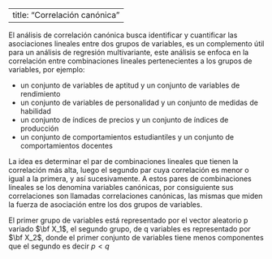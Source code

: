 
---
title: "Correlación canónica"
---


El análisis de correlación canónica busca identificar y cuantificar las asociaciones lineales entre dos grupos de variables, es un complemento útil para un análisis de regresión multivariante, este análisis se enfoca en la correlación entre combinaciones lineales pertenecientes a los grupos de variables, por ejemplo:

- un conjunto de variables de aptitud y un conjunto de variables de rendimiento
- un conjunto de variables de personalidad y un conjunto de medidas de habilidad
- un conjunto de índices de precios y un conjunto de índices de producción
- un conjunto de comportamientos estudiantiles y un conjunto de comportamientos docentes 


La idea es determinar el par de combinaciones lineales que tienen la correlación más alta, luego el segundo par cuya correlación es menor o igual a la primera, y  así sucesivamente.  A estos pares de combinaciones lineales se los denomina variables canónicas, por consiguiente sus correlaciones son llamadas correlaciones canónicas, las mismas que miden la fuerza de asociación  entre los dos grupos de variables.

El primer grupo de variables está representado por el vector aleatorio p variado $\bf X_1$, el segundo grupo, de q variables es representado por $\bf X_2$, donde el primer conjunto de variables tiene menos componentes que el segundo es decir $p<q$
